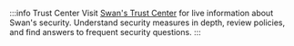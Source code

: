 :::info Trust Center
Visit [Swan's Trust Center](https://trust.swan.io/) for live information about Swan's security.
Understand security measures in depth, review policies, and find answers to frequent security questions.
:::